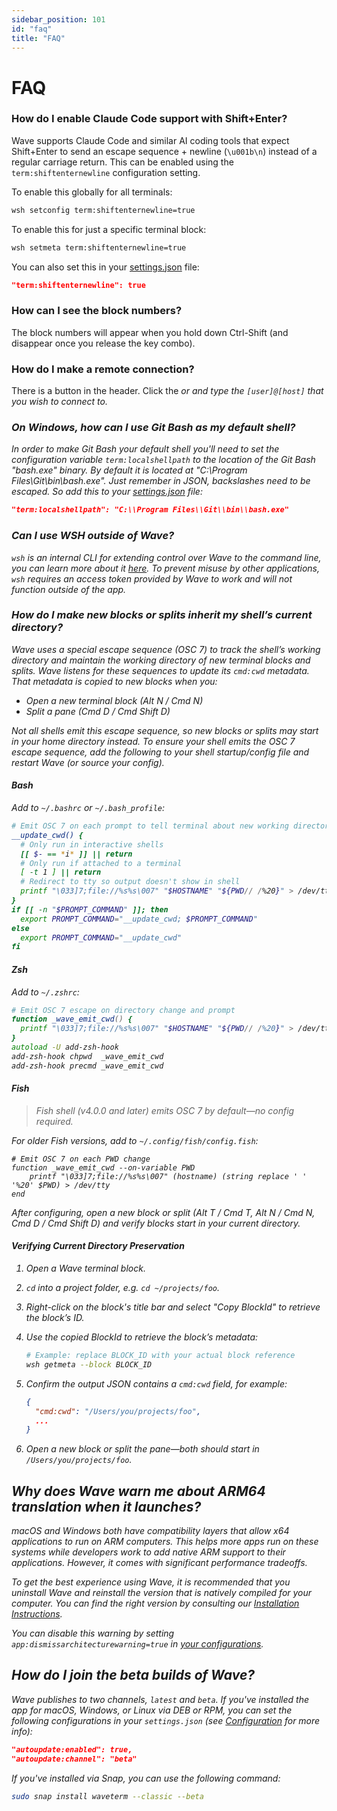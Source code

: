 ```yaml
---
sidebar_position: 101
id: "faq"
title: "FAQ"
---
```


# FAQ

### How do I enable Claude Code support with Shift+Enter?

Wave supports Claude Code and similar AI coding tools that expect Shift+Enter to send an escape sequence + newline (`\u001b\n`) instead of a regular carriage return. This can be enabled using the `term:shiftenternewline` configuration setting.

To enable this globally for all terminals:
```bash
wsh setconfig term:shiftenternewline=true
```

To enable this for just a specific terminal block:
```bash
wsh setmeta term:shiftenternewline=true
```

You can also set this in your [settings.json](./config) file:
```json
"term:shiftenternewline": true
```

### How can I see the block numbers?

The block numbers will appear when you hold down Ctrl-Shift (and disappear once you release the key combo).

### How do I make a remote connection?

There is a button in the header. Click the <i className="fa-sharp fa-laptop"/> or <i className="fa-sharp fa-arrow-right-arrow-left"/>
and type the `[user]@[host]` that you wish to connect to.

### On Windows, how can I use Git Bash as my default shell?

In order to make Git Bash your default shell you'll need to set the configuration variable `term:localshellpath` to
the location of the Git Bash "bash.exe" binary. By default it is located at "C:\Program Files\Git\bin\bash.exe".
Just remember in JSON, backslashes need to be escaped. So add this to your [settings.json](./config) file:

```json
"term:localshellpath": "C:\\Program Files\\Git\\bin\\bash.exe"
```

### Can I use WSH outside of Wave?

`wsh` is an internal CLI for extending control over Wave to the command line, you can learn more about it [here](./wsh). To prevent misuse by other applications, `wsh` requires an access token provided by Wave to work and will not function outside of the app.

### How do I make new blocks or splits inherit my shell’s current directory?

Wave uses a special escape sequence (OSC 7) to track the shell’s working directory and maintain the working directory of new terminal blocks and splits. Wave listens for these sequences to update its `cmd:cwd` metadata. That metadata is copied to new blocks when you:

- Open a new terminal block (Alt N / Cmd N)
- Split a pane (Cmd D / Cmd Shift D)

Not all shells emit this escape sequence, so new blocks or splits may start in your home directory instead. To ensure your shell emits the OSC 7 escape sequence, add the following to your shell startup/config file and restart Wave (or source your config).

#### Bash

Add to `~/.bashrc` or `~/.bash_profile`:

```bash
# Emit OSC 7 on each prompt to tell terminal about new working directory
__update_cwd() {
  # Only run in interactive shells
  [[ $- == *i* ]] || return
  # Only run if attached to a terminal
  [ -t 1 ] || return
  # Redirect to tty so output doesn't show in shell
  printf "\033]7;file://%s%s\007" "$HOSTNAME" "${PWD// /%20}" > /dev/tty
}
if [[ -n "$PROMPT_COMMAND" ]]; then
  export PROMPT_COMMAND="__update_cwd; $PROMPT_COMMAND"
else
  export PROMPT_COMMAND="__update_cwd"
fi
```

#### Zsh

Add to `~/.zshrc`:

```zsh
# Emit OSC 7 escape on directory change and prompt
function _wave_emit_cwd() {
  printf "\033]7;file://%s%s\007" "$HOSTNAME" "${PWD// /%20}" > /dev/tty
}
autoload -U add-zsh-hook
add-zsh-hook chpwd  _wave_emit_cwd
add-zsh-hook precmd _wave_emit_cwd
```

#### Fish

> Fish shell (v4.0.0 and later) emits OSC 7 by default—no config required.

For older Fish versions, add to `~/.config/fish/config.fish`:

```fish
# Emit OSC 7 on each PWD change
function _wave_emit_cwd --on-variable PWD
    printf "\033]7;file://%s%s\007" (hostname) (string replace ' ' '%20' $PWD) > /dev/tty
end
```

After configuring, open a new block or split (Alt T / Cmd T, Alt N / Cmd N, Cmd D / Cmd Shift D) and verify blocks start in your current directory.

#### Verifying Current Directory Preservation

1. Open a Wave terminal block.
2. `cd` into a project folder, e.g. `cd ~/projects/foo`.
3. Right-click on the block's title bar and select "Copy BlockId" to retrieve the block’s ID.
4. Use the copied BlockId to retrieve the block’s metadata:

   ```bash
   # Example: replace BLOCK_ID with your actual block reference
   wsh getmeta --block BLOCK_ID
   ```

5. Confirm the output JSON contains a `cmd:cwd` field, for example:

   ```json
   {
     "cmd:cwd": "/Users/you/projects/foo",
     ...
   }
   ```

6. Open a new block or split the pane—both should start in `/Users/you/projects/foo`.

## Why does Wave warn me about ARM64 translation when it launches?

macOS and Windows both have compatibility layers that allow x64 applications to run on ARM computers. This helps more apps run on these systems while developers work to add native ARM support to their applications. However, it comes with significant performance tradeoffs.

To get the best experience using Wave, it is recommended that you uninstall Wave and reinstall the version that is natively compiled for your computer. You can find the right version by consulting our [Installation Instructions](./gettingstarted#installation).

You can disable this warning by setting `app:dismissarchitecturewarning=true` in [your configurations](./config).

## How do I join the beta builds of Wave?

Wave publishes to two channels, `latest` and `beta`. If you've installed the app for macOS, Windows, or Linux via DEB or RPM, you can set the following configurations in your `settings.json` (see [Configuration](./config) for more info):

```json
"autoupdate:enabled": true,
"autoupdate:channel": "beta"
```

If you've installed via Snap, you can use the following command:

```sh
sudo snap install waveterm --classic --beta
```
